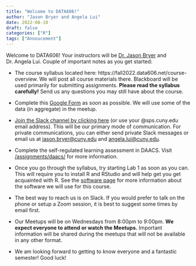```yaml
---
title: "Welcome to DATA606!"
author: "Jason Bryer and Angela Lui"
date: 2022-08-10
draft: false
categories: ["R"]
tags: ["Annoucement"]
---
```


Welcome to DATA606! Your instructors will be [Dr. Jason Bryer](https://bryer.org) and Dr. Angela Lui. Couple of important notes as you get started:

* The course syllabus located here: https://fall2022.data606.net/course-overview. We will post all course materials there. Blackboard will be used primarily for submitting assignments. **Please read the syllabus carefully!** Send us any questions you may still have about the course.

* Complete this [Google Form](https://forms.gle/16c7yEhvDMfsJFWv7) as soon as possible. We will use some of the data (in aggregate) in the meetup.

* [Join the Slack channel by clicking here](https://join.slack.com/t/data606fall2022/shared_invite/zt-1ddw97uao-7M9JWWBPHjf0B_WdqJ8B8Q) (or use your @sps.cuny.edu email address). This will be our primary mode of communication. For private communications, you can either send private Slack messages or email us at [jason.bryer@cuny.edu](mailto:jason.bryer@cuny.edu) and [angela.lui@cuny.edu](mailto:angela.lui@cuny.edu).

* Complete the self-regulated learning assessment in DAACS. Visit [/assignments/daacs/](/assignments/daacs/) for more information.

* Once you go through the syllabus, try starting Lab 1 as soon as you can. This will require you to install R and RStudio and will help get you get acquainted with R. See the [software page](/course-overview/software/) for more information about the software we will use for this course.

* The best way to reach us is on Slack. If you would prefer to talk on the phone or setup a Zoom session, it is best to suggest some times by email first.

* Our Meetups will be on Wednesdays from 8:00pm to 9:00pm. **We expect everyone to attend or watch the Meetups.** Important information will be shared during the meetups that will not be available in any other format.

* We am looking forward to getting to know everyone and a fantastic semester! Good luck!
